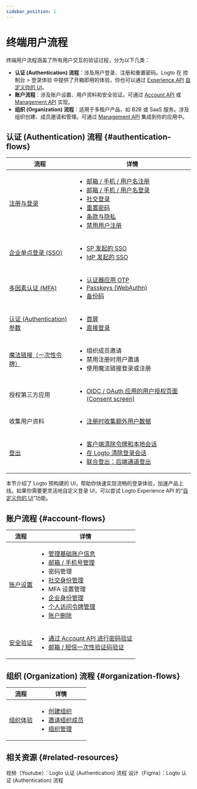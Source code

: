 ```yaml
---
sidebar_position: 1
---
```


# 终端用户流程

终端用户流程涵盖了所有用户交互的验证过程，分为以下几类：

- **认证 (Authentication) 流程**：涉及用户登录、注册和重置密码。Logto 在 <CloudLink to="/sign-in-experience">控制台 > 登录体验</CloudLink> 中提供了开箱即用的体验，你也可以通过 [Experience API](https://openapi.logto.io/group/endpoint-experience) [自定义你的 UI](/customization/bring-your-ui)。
- **账户流程**：涉及账户设置、用户资料和安全验证。可通过 [Account API](https://openapi.logto.io/group/endpoint-account-center) 或 [Management API](https://openapi.logto.io/operation/operation-getuser) 实现。
- **组织 (Organization) 流程**：适用于多租户产品，如 B2B 或 SaaS 服务。涉及组织创建、成员邀请和管理。可通过 [Management API](https://openapi.logto.io/operation/operation-listorganizations) 集成到你的应用中。

## 认证 (Authentication) 流程 \{#authentication-flows}

| 流程                                                                    | 详情                                                                                                                                                                                                                                                                                                                                                                                                                                                                                      |
| ----------------------------------------------------------------------- | ----------------------------------------------------------------------------------------------------------------------------------------------------------------------------------------------------------------------------------------------------------------------------------------------------------------------------------------------------------------------------------------------------------------------------------------------------------------------------------------- |
| [注册与登录](/end-user-flows/sign-up-and-sign-in)                       | <ul><li>[邮箱 / 手机 / 用户名注册](/end-user-flows/sign-up-and-sign-in/sign-up)</li><li>[邮箱 / 手机 / 用户名登录](/end-user-flows/sign-up-and-sign-in/sign-in)</li><li>[社交登录](/end-user-flows/sign-up-and-sign-in/social-sign-in)</li><li>[重置密码](/end-user-flows/sign-up-and-sign-in/reset-password)</li><li>[条款与隐私](/end-user-flows/sign-up-and-sign-in/terms-and-privacy)</li><li>[禁用用户注册](/end-user-flows/sign-up-and-sign-in/disable-user-registration)</li></ul> |
| [企业单点登录 (SSO)](/end-user-flows/enterprise-sso)                    | <ul><li>[SP 发起的 SSO](/end-user-flows/enterprise-sso/sp-initiated-sso)</li><li>[IdP 发起的 SSO](/end-user-flows/enterprise-sso/idp-initiated-sso)</li></ul>                                                                                                                                                                                                                                                                                                                             |
| [多因素认证 (MFA)](/end-user-flows/mfa)                                 | <ul><li>[认证器应用 OTP](/end-user-flows/mfa/authenticator-app-otp)</li><li>[Passkeys (WebAuthn)](/end-user-flows/mfa/webauthn)</li><li>[备份码](/end-user-flows/mfa/backup-codes)</li></ul>                                                                                                                                                                                                                                                                                              |
| [认证 (Authentication) 参数](/end-user-flows/authentication-parameters) | <ul><li>[首屏](/end-user-flows/authentication-parameters/first-screen)</li><li>[直接登录](/end-user-flows/authentication-parameters/direct-sign-in)</li></ul>                                                                                                                                                                                                                                                                                                                             |
| [魔法链接（一次性令牌）](/end-user-flows/one-time-token)                | <ul><li>组织成员邀请</li><li>禁用注册时用户邀请</li><li>使用魔法链接登录或注册</li></ul>                                                                                                                                                                                                                                                                                                                                                                                                  |
| 授权第三方应用                                                          | <ul><li>[OIDC / OAuth 应用的用户授权页面 (Consent screen)](/end-user-flows/consent-screen)</li></ul>                                                                                                                                                                                                                                                                                                                                                                                      |
| 收集用户资料                                                            | <ul><li>[注册时收集额外用户数据](/end-user-flows/collect-user-profile)</li></ul>                                                                                                                                                                                                                                                                                                                                                                                                          |
| [登出](/end-user-flows/sign-out)                                        | <ul><li>[客户端清除令牌和本地会话](/end-user-flows/sign-out/#clear-tokens-and-local-session-at-the-client-side)</li><li>[在 Logto 清除登录会话](/end-user-flows/sign-out/#clear-sign-in-session-at-logto)</li><li>[联合登出：后端通道登出](/end-user-flows/sign-out/#federated-sign-out-back-channel-logout)</li></ul>                                                                                                                                                                    |

本节介绍了 Logto 预构建的 UI，帮助你快速实现流畅的登录体验，加速产品上线。如果你需要更灵活地自定义登录 UI，可以尝试 Logto Experience API 的“[自定义你的 UI](/customization/bring-your-ui)”功能。

## 账户流程 \{#account-flows}

| 流程                                              | 详情                                                                                                                                                                                                                                                                                                                                                                                                                                                                                                                                                                                                                                                                               |
| ------------------------------------------------- | ---------------------------------------------------------------------------------------------------------------------------------------------------------------------------------------------------------------------------------------------------------------------------------------------------------------------------------------------------------------------------------------------------------------------------------------------------------------------------------------------------------------------------------------------------------------------------------------------------------------------------------------------------------------------------------- |
| [账户设置](/end-user-flows/account-settings)      | <ul><li>[管理基础账户信息](/end-user-flows/account-settings/by-account-api#manage-basic-account-information)</li><li>[邮箱 / 手机号管理](/end-user-flows/account-settings/by-account-api#manage-identifiers-and-other-sensitive-information)</li><li>密码管理</li><li>[社交身份管理](/end-user-flows/account-settings/by-account-api#link-a-new-social-connection)</li><li>MFA 设置管理</li><li>[企业身份管理](/end-user-flows/account-settings/by-management-api#user-enterprise-identities-management)</li><li>[个人访问令牌管理](/user-management/personal-access-token)</li><li>[账户删除](/end-user-flows/account-settings/by-management-api#user-account-deletion)</li></ul> |
| [安全验证](/end-user-flows/security-verification) | <ul><li>[通过 Account API 进行密码验证](/end-user-flows/security-verification#password-verification)</li><li>[邮箱 / 短信一次性验证码验证](/end-user-flows/security-verification#emailsms-one-time-code-verification)</li></ul>                                                                                                                                                                                                                                                                                                                                                                                                                                                    |

## 组织 (Organization) 流程 \{#organization-flows}

| 流程                                                | 详情                                                                                                                                                                                                                                                                      |
| --------------------------------------------------- | ------------------------------------------------------------------------------------------------------------------------------------------------------------------------------------------------------------------------------------------------------------------------- |
| [组织体验](/end-user-flows/organization-experience) | <ul><li>[创建组织](/end-user-flows/organization-experience/create-organization)</li><li>[邀请组织成员](/end-user-flows/organization-experience/invite-organization-members)</li><li>[组织管理](/end-user-flows/organization-experience/organization-management)</li></ul> |

## 相关资源 \{#related-resources}

<Url href="https://www.youtube.com/playlist?list=PLy2Il6wrD_fwhMhj-7lS5s94PVE2DAJYg">
  视频（Youtube）：Logto 认证 (Authentication) 流程
</Url>
<Url href="https://www.figma.com/community/file/1260495684847942413/logto-sign-in-experience">
  设计（Figma）：Logto 认证 (Authentication) 流程
</Url>
